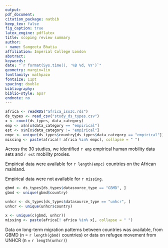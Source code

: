 ```yaml
---
output: 
pdf_document:
citation_package: natbib
keep_tex: false
fig_caption: true
latex_engine: pdflatex
title: scoping review summary
author:
- name: Sangeeta Bhatia
affiliation: Imperial College London
abstract: 
keywords: 
date: "`r format(Sys.time(), '%B %d, %Y')`"
geometry: margin=1in
fontfamily: mathpazo
fontsize: 11pt
spacing: double
bibliography: 
biblio-style: apsr
endnote: no
---
```


```r
africa <- readRDS("africa_iso3c.rds")
ds_types <- read_csv("study_ds_types.csv")
x <- count(ds_types, data_category)
emp <- x$n[x$data_category == "empirical"]
est <- x$n[x$data_category != "empirical"]
empc <- unique(ds_types$country[ds_types$data_category == "empirical"])
missing <- paste(africa[! africa %in% empc], collapse = " ")
```

Across
the 30 studies, we identified `r emp` empirical human mobility data sets
and `r est` mobility proxies. 

Empirical data were available for `r length(empc)` countries on the African
mainland.

Empirical data were not available for `r missing`.

```r
gbmd <- ds_types[ds_types$datasource_type == "GBMD", ]
gbmd <- unique(gbmd$country)

unhcr <- ds_types[ds_types$datasource_type == "unhcr", ]
unhcr <- unique(unhcr$country)

x <- unique(c(gbmd, unhcr))
missing <- paste(africa[! africa %in% x], collapse = " ")
```

Data on long-term
migration patterns between countries was available, from GBMD (n = `r length(gbmd)`
countries) or data on refugee movement from UNHCR (n = `r length(unhcr)`)

```r
```
